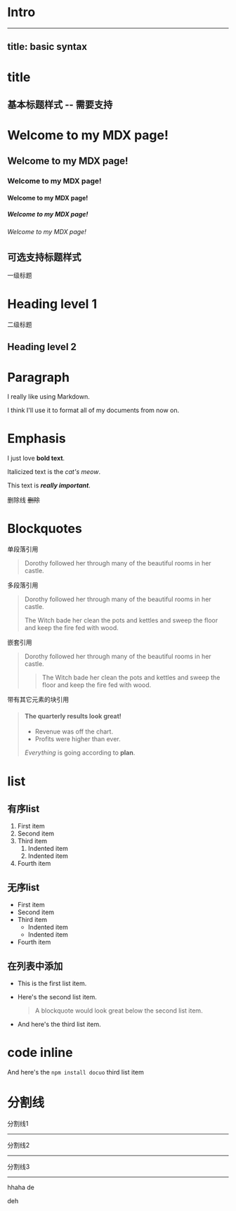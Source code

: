 # Intro
---
title: basic syntax
---

# title

## 基本标题样式 -- 需要支持

# Welcome to my MDX page!
## Welcome to my MDX page!
### Welcome to my MDX page!
#### Welcome to my MDX page!
##### Welcome to my MDX page!
###### Welcome to my MDX page!


## 可选支持标题样式

一级标题

Heading level 1
===============


二级标题

Heading level 2
---------------


# Paragraph

I really like using Markdown.

I think I'll use it to format all of my documents from now on.


# Emphasis

I just love **bold text**.

Italicized text is the *cat's meow*.

This text is ***really important***.

删除线 ~~删除~~

# Blockquotes

单段落引用

> Dorothy followed her through many of the beautiful rooms in her castle.

多段落引用

> Dorothy followed her through many of the beautiful rooms in her castle.
>
> The Witch bade her clean the pots and kettles and sweep the floor and keep the fire fed with wood.


嵌套引用

> Dorothy followed her through many of the beautiful rooms in her castle.
>
>> The Witch bade her clean the pots and kettles and sweep the floor and keep the fire fed with wood.


带有其它元素的块引用

> #### The quarterly results look great!
>
> - Revenue was off the chart.
> - Profits were higher than ever.
>
>  *Everything* is going according to **plan**.

# list

## 有序list

1. First item
2. Second item
3. Third item
    1. Indented item
    2. Indented item
4. Fourth item

## 无序list

- First item
- Second item
- Third item
    - Indented item
    - Indented item
- Fourth item

## 在列表中添加

* This is the first list item.
* Here's the second list item.

    > A blockquote would look great below the second list item.

* And here's the third list item.



# code inline
 And here's the `npm install docuo`  third list item


# 分割线

分割线1

***

分割线2

___

分割线3

---

hhaha de

deh 


